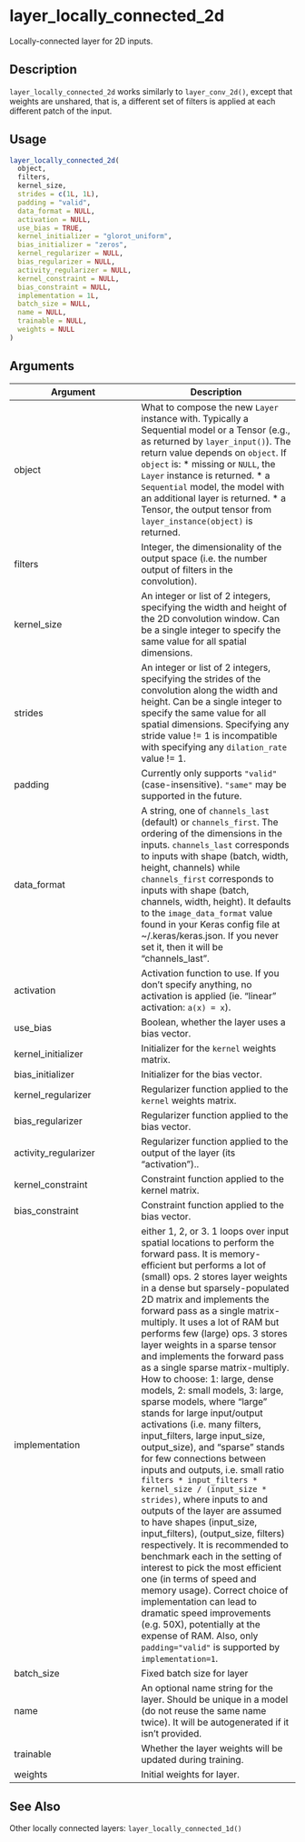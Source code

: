 # layer_locally_connected_2d


Locally-connected layer for 2D inputs.




## Description

``layer_locally_connected_2d`` works similarly to `layer_conv_2d()`, except
that weights are unshared, that is, a different set of filters is applied at
each different patch of the input.





## Usage
```r
layer_locally_connected_2d(
  object,
  filters,
  kernel_size,
  strides = c(1L, 1L),
  padding = "valid",
  data_format = NULL,
  activation = NULL,
  use_bias = TRUE,
  kernel_initializer = "glorot_uniform",
  bias_initializer = "zeros",
  kernel_regularizer = NULL,
  bias_regularizer = NULL,
  activity_regularizer = NULL,
  kernel_constraint = NULL,
  bias_constraint = NULL,
  implementation = 1L,
  batch_size = NULL,
  name = NULL,
  trainable = NULL,
  weights = NULL
)
```




## Arguments


Argument      |Description
------------- |----------------
object | What to compose the new ``Layer`` instance with. Typically a Sequential model or a Tensor (e.g., as returned by ``layer_input()``). The return value depends on ``object``. If ``object`` is:   *  missing or `NULL`, the `Layer` instance is returned.  *  a `Sequential` model, the model with an additional layer is returned.  *  a Tensor, the output tensor from `layer_instance(object)` is returned.
filters | Integer, the dimensionality of the output space (i.e. the number output of filters in the convolution).
kernel_size | An integer or list of 2 integers, specifying the width and height of the 2D convolution window. Can be a single integer to specify the same value for all spatial dimensions.
strides | An integer or list of 2 integers, specifying the strides of the convolution along the width and height. Can be a single integer to specify the same value for all spatial dimensions. Specifying any stride value != 1 is incompatible with specifying any ``dilation_rate`` value != 1.
padding | Currently only supports ``"valid"`` (case-insensitive). ``"same"`` may be supported in the future.
data_format | A string, one of ``channels_last`` (default) or ``channels_first``. The ordering of the dimensions in the inputs. ``channels_last`` corresponds to inputs with shape (batch, width, height, channels) while ``channels_first`` corresponds to inputs with shape (batch, channels, width, height). It defaults to the ``image_data_format`` value found in your Keras config file at ~/.keras/keras.json. If you never set it, then it will be "channels_last".
activation | Activation function to use. If you don't specify anything, no activation is applied (ie. "linear" activation: ``a(x) = x``).
use_bias | Boolean, whether the layer uses a bias vector.
kernel_initializer | Initializer for the ``kernel`` weights matrix.
bias_initializer | Initializer for the bias vector.
kernel_regularizer | Regularizer function applied to the ``kernel`` weights matrix.
bias_regularizer | Regularizer function applied to the bias vector.
activity_regularizer | Regularizer function applied to the output of the layer (its "activation")..
kernel_constraint | Constraint function applied to the kernel matrix.
bias_constraint | Constraint function applied to the bias vector.
implementation | either 1, 2, or 3. 1 loops over input spatial locations to perform the forward pass. It is memory-efficient but performs a lot of (small) ops. 2 stores layer weights in a dense but sparsely-populated 2D matrix and implements the forward pass as a single matrix-multiply. It uses a lot of RAM but performs few (large) ops. 3 stores layer weights in a sparse tensor and implements the forward pass as a single sparse matrix-multiply. How to choose: 1: large, dense models, 2: small models, 3: large, sparse models, where "large" stands for large input/output activations (i.e. many filters, input_filters, large input_size, output_size), and "sparse" stands for few connections between inputs and outputs, i.e. small ratio ``filters * input_filters * kernel_size / (input_size * strides)``, where inputs to and outputs of the layer are assumed to have shapes (input_size, input_filters), (output_size, filters) respectively. It is recommended to benchmark each in the setting of interest to pick the most efficient one (in terms of speed and memory usage). Correct choice of implementation can lead to dramatic speed improvements (e.g. 50X), potentially at the expense of RAM. Also, only ``padding="valid"`` is supported by ``implementation=1``.
batch_size | Fixed batch size for layer
name | An optional name string for the layer. Should be unique in a model (do not reuse the same name twice). It will be autogenerated if it isn't provided.
trainable | Whether the layer weights will be updated during training.
weights | Initial weights for layer.







## See Also

Other locally connected layers: 
`layer_locally_connected_1d()`



